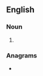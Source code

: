 ==English==

===Noun===
{{head|en|noun form}}

# {{plural of|en|towne}}

===Anagrams===
* {{anagrams|en|a=enostw|Weston|ownest}}